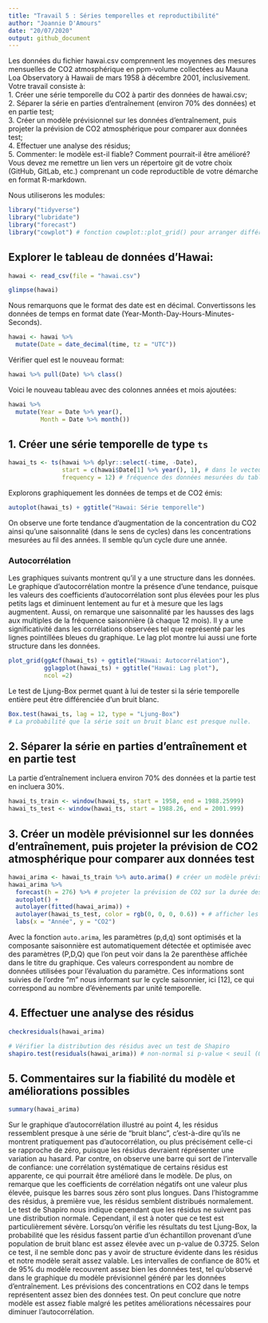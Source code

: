 ```yaml
---
title: "Travail 5 : Séries temporelles et reproductibilité"
author: "Joannie D'Amours"
date: "20/07/2020"
output: github_document
---
```


Les données du fichier hawai.csv comprennent les moyennes des mesures mensuelles de CO2 atmosphérique en ppm-volume collectées au Mauna Loa Observatory à Hawaii de mars 1958 à décembre 2001, inclusivement.
Votre travail consiste à:    
1. Créer une série temporelle du CO2 à partir des données de hawai.csv;    
2. Séparer la série en parties d'entraînement (environ 70% des données) et en partie test;    
3. Créer un modèle prévisionnel sur les données d'entraînement, puis projeter la prévision de CO2 atmosphérique pour comparer aux données test;    
4. Effectuer une analyse des résidus;    
5. Commenter: le modèle est-il fiable? Comment pourrait-il être amélioré?    
Vous devez me remettre un lien vers un répertoire git de votre choix (GitHub, GitLab, etc.) comprenant un code reproductible de votre démarche en format R-markdown.


Nous utiliserons les modules:
```r
library("tidyverse")
library("lubridate")
library("forecast")
library("cowplot") # fonction cowplot::plot_grid() pour arranger différents graphiques ggplot2 en une grille.

```

## Explorer le tableau de données d'Hawai:
```r
hawai <- read_csv(file = "hawai.csv")

glimpse(hawai)
```

Nous remarquons que le format des date est en décimal. Convertissons les données de temps en format date (Year-Month-Day-Hours-Minutes-Seconds).

```r
hawai <- hawai %>%
  mutate(Date = date_decimal(time, tz = "UTC"))
```

Vérifier quel est le nouveau format:
```r
hawai %>% pull(Date) %>% class()
```

Voici le nouveau tableau avec des colonnes années et mois ajoutées:
```r
hawai %>%
  mutate(Year = Date %>% year(),
         Month = Date %>% month())
```


## 1. Créer une série temporelle de type `ts` ####

```r
hawai_ts <- ts(hawai %>% dplyr::select(-time, -Date),
               start = c(hawai$Date[1] %>% year(), 1), # dans le vecteur date, prendre l'unité de départ, l'année, et l'unité saisonnière débute à 1
               frequency = 12) # fréquence des données mesurées du tableau dans l'unité de départ (données mensuelles = 12 par années)
```

Explorons graphiquement les données de temps et de CO2 émis:

```r
autoplot(hawai_ts) + ggtitle("Hawai: Série temporelle")
```

    
On observe une forte tendance d'augmentation de la concentration du CO2 ainsi qu'une saisonnalité (dans le sens de cycles) dans les concentrations mesurées au fil des années. Il semble qu'un cycle dure une année.


### Autocorrélation
Les graphiques suivants montrent qu'il y a une structure dans les données. Le graphique d'autocorrélation montre la présence d'une tendance, puisque les valeurs des coefficients d'autocorrélation sont plus élevées pour les plus petits lags et diminuent lentement au fur et à mesure que les lags augmentent. Aussi, on remarque une saisonnalité par les hausses des lags aux multiples de la fréquence saisonnière (à chaque 12 mois). Il y a une significativité dans les corrélations observées tel que représenté par les lignes pointillées bleues du graphique.
Le lag plot montre lui aussi une forte structure dans les données.
```r
plot_grid(ggAcf(hawai_ts) + ggtitle("Hawai: Autocorrélation"),
          gglagplot(hawai_ts) + ggtitle("Hawai: Lag plot"),
          ncol =2)
```

Le test de Ljung-Box permet quant à lui de tester si la série temporelle entière peut être différenciée d’un bruit blanc.
```r
Box.test(hawai_ts, lag = 12, type = "Ljung-Box")
# La probabilité que la série soit un bruit blanc est presque nulle.
```


## 2. Séparer la série en parties d'entraînement et en partie test
La partie d'entraînement incluera environ 70% des données et la partie test en incluera 30%.
```r
hawai_ts_train <- window(hawai_ts, start = 1958, end = 1988.25999)
hawai_ts_test <- window(hawai_ts, start = 1988.26, end = 2001.999)
```


## 3. Créer un modèle prévisionnel sur les données d'entraînement, puis projeter la prévision de CO2 atmosphérique pour comparer aux données test

```r
hawai_arima <- hawai_ts_train %>% auto.arima() # créer un modèle prévisionnel sur les données d'entraînement
hawai_arima %>%
  forecast(h = 276) %>% # projeter la prévision de CO2 sur la durée des données test et même au-delà de ces données
  autoplot() +
  autolayer(fitted(hawai_arima)) +
  autolayer(hawai_ts_test, color = rgb(0, 0, 0, 0.6)) + # afficher les données test pour comparer les prévisions du modèle avec les valeurs réelles mesurées
  labs(x = "Année", y = "CO2")
```

  Avec la fonction `auto.arima`, les paramètres (p,d,q) sont optimisés et la composante saisonnière est automatiquement détectée et optimisée avec des paramètres (P,D,Q) que l'on peut voir dans la 2e parenthèse affichée dans le titre du graphique. Ces valeurs correspondent au nombre de données utilisées pour l'évaluation du paramètre. Ces informations sont suivies de l'ordre "m" nous informant sur le cycle saisonnier, ici [12], ce qui correspond au nombre d'évènements par unité temporelle. 


## 4. Effectuer une analyse des résidus

```r
checkresiduals(hawai_arima)
```

```r
# Vérifier la distribution des résidus avec un test de Shapiro
shapiro.test(residuals(hawai_arima)) # non-normal si p-value < seuil (0.05)
```


## 5. Commentaires sur la fiabilité du modèle et améliorations possibles

```r
summary(hawai_arima)
```
Sur le graphique d'autocorrélation illustré au point 4, les résidus ressemblent presque à une série de "bruit blanc", c'est-à-dire qu'ils ne montrent pratiquement pas d'autocorrélation, ou plus précisément celle-ci se rapproche de zéro, puisque les résidus devraient réprésenter une variation au hasard. Par contre, on observe une barre qui sort de l'intervalle de confiance: une corrélation systématique de certains résidus est apparente, ce qui pourrait être amélioré dans le modèle. De plus, on remarque que les coefficients de corrélation négatifs ont une valeur plus élevée, puisque les barres sous zéro sont plus longues. Dans l'histogramme des résidus, à première vue, les résidus semblent distribués normalement. Le test de Shapiro nous indique cependant que les résidus ne suivent pas une distribution normale. Cependant, il est à noter que ce test est particulièrement sévère. Lorsqu'on vérifie les résultats du test Ljung-Box, la probabilité que les résidus fassent partie d'un échantillon provenant d'une population de bruit blanc est assez élevée avec un p-value de 0.3725. Selon ce test, il ne semble donc pas y avoir de structure évidente dans les résidus et notre modèle serait assez valable. Les intervalles de confiance de 80% et de 95% du modèle recouvrent assez bien les données test, tel qu'observé dans le graphique du modèle prévisionnel généré par les données d'entraînement. Les prévisions des concentrations en CO2 dans le temps représentent assez bien des données test. On peut conclure que notre modèle est assez fiable malgré les petites améliorations nécessaires pour diminuer l'autocorrélation.
